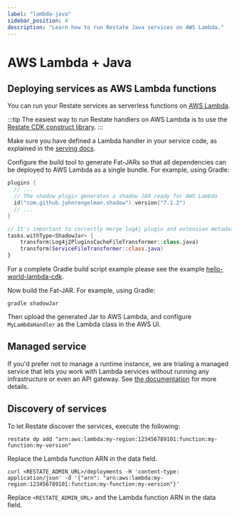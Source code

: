 ```yaml
---
label: "lambda-java"
sidebar_position: 4
description: "Learn how to run Restate Java services on AWS Lambda."
---
```



# AWS Lambda + Java

## Deploying services as AWS Lambda functions
You can run your Restate services as serverless functions on [AWS Lambda](https://aws.amazon.com/lambda/).

:::tip
The easiest way to run Restate handlers on AWS Lambda is to use the [Restate CDK construct library](/deploy/lambda/cdk).
:::

Make sure you have defined a Lambda handler in your service code, as explained in the [serving docs](/develop/sdk/serving#creating-a-lambda-handler).

Configure the build tool to generate Fat-JARs so that all dependencies can be deployed to AWS Lambda as a single bundle. For example, using Gradle:

```kotlin
plugins {
  // ...
  // The shadow plugin generates a shadow JAR ready for AWS Lambda
  id("com.github.johnrengelman.shadow").version("7.1.2")
  // ...
}

// It's important to correctly merge log4j plugin and extension metadata, otherwise certain logging features may break
tasks.withType<ShadowJar> {
    transform(Log4j2PluginsCacheFileTransformer::class.java)
    transform(ServiceFileTransformer::class.java)
}
```

For a complete Gradle build script example please see the example [hello-world-lambda-cdk](https://github.com/restatedev/examples/blob/main/templates/kotlin-gradle-lambda-cdk/lambda/build.gradle.kts).

Now build the Fat-JAR. For example, using Gradle:

```shell
gradle shadowJar
```

Then upload the generated Jar to AWS Lambda, and configure `MyLambdaHandler` as the Lambda class in the AWS UI.

## Managed service
If you'd prefer not to manage a runtime instance, we are trialing a managed service that lets you work
with Lambda services without running any infrastructure or even an API gateway.
See [the documentation](/deploy/restate_cloud) for more details.

## Discovery of services

To let Restate discover the services, execute the following: 

<Tabs groupId="interface" queryString>
<TabItem value="cli" label="CLI">

```shell
restate dp add "arn:aws:lambda:my-region:123456789101:function:my-function:my-version"
```

Replace the Lambda function ARN in the data field.

</TabItem>
<TabItem value="curl" label="curl">

```shell
curl <RESTATE_ADMIN_URL>/deployments -H 'content-type: application/json' -d '{"arn": "arn:aws:lambda:my-region:123456789101:function:my-function:my-version"}'
```

Replace `<RESTATE_ADMIN_URL>` and the Lambda function ARN in the data field.

</TabItem>
</Tabs>


